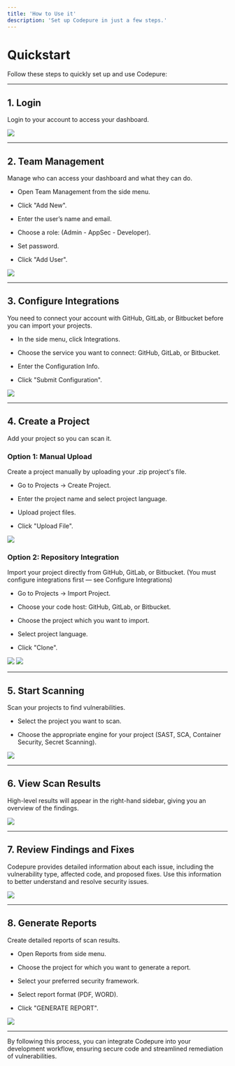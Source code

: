 ```yaml
---
title: 'How to Use it'
description: 'Set up Codepure in just a few steps.'
---
```


# Quickstart

Follow these steps to quickly set up and use Codepure:

***

## 1. Login

Login to your account to access your dashboard.

<Frame>
  <img src="/assets/login2.png" style={{ borderRadius: '0.5rem' }} />
</Frame>

***

## 2. Team Management

Manage who can access your dashboard and what they can do.

* Open Team Management from the side menu.

* Click "Add New".

* Enter the user’s name and email.

* Choose a role: (Admin -  AppSec - Developer).

* Set password.

* Click "Add User".

<Frame>
  <img src="/assets/team_management.PNG" style={{ borderRadius: '0.5rem' }} />
</Frame>

***

## 3. Configure Integrations

You need to connect your account with GitHub, GitLab, or Bitbucket before you can import your projects.

* In the side menu, click Integrations.

* Choose the service you want to connect: GitHub, GitLab, or Bitbucket.

* Enter the Configuration Info.

* Click "Submit Configuration".

<Frame>
  <img src="/assets/gitlab_config1.png" style={{ borderRadius: '0.5rem' }} />
</Frame>

***

## 4. Create a Project

Add your project so you can scan it.

### Option 1: Manual Upload

Create a project manually by uploading your .zip project's file.

* Go to Projects → Create Project.

* Enter the project name and select project language.

* Upload project files.

* Click "Upload File".

<Frame>
  <img src="/assets/manual_project1.png" style={{ borderRadius: '0.5rem' }} />
</Frame>

### Option 2: Repository Integration

Import your project directly from GitHub, GitLab, or Bitbucket. (You must configure integrations first — see Configure Integrations)

* Go to Projects → Import Project.

* Choose your code host: GitHub, GitLab, or Bitbucket.

* Choose the project which you want to import.

* Select project language.

* Click "Clone".

<Frame>
  <img src="/assets/import_project1.PNG" style={{ borderRadius: '0.5rem' }} />
</Frame>

<Frame>
  <img src="/assets/import_project2.PNG" style={{ borderRadius: '0.5rem' }} />
</Frame>

***

## 5. Start Scanning

Scan your projects to find vulnerabilities.

* Select the project you want to scan.

* Choose the appropriate engine for your project (SAST, SCA, Container Security, Secret Scanning).

<Frame>
  <img src="/assets/start_scanning.PNG" style={{ borderRadius: '0.5rem' }} />
</Frame>

***

## 6. View Scan Results

High-level results will appear in the right-hand sidebar, giving you an overview of the findings.

<Frame>
  <img src="/assets/scan_results.jpg" style={{ borderRadius: '0.5rem' }} />
</Frame>

***

## 7. Review Findings and Fixes

Codepure provides detailed information about each issue, including the vulnerability type, affected code, and proposed fixes. Use this information to better understand and resolve security issues.

<Frame>
  <img src="/assets/findings.PNG" style={{ borderRadius: '0.5rem' }} />
</Frame>

***

## 8. Generate Reports

Create detailed reports of scan results.

* Open Reports from side menu.

* Choose the project for which you want to generate a report.

* Select your preferred security framework.

* Select report format (PDF, WORD).

* Click "GENERATE REPORT".

<Frame>
  <img src="/assets/reports.PNG" style={{ borderRadius: '0.5rem' }} />
</Frame>

***

By following this process, you can integrate Codepure into your development workflow, ensuring secure code and streamlined remediation of vulnerabilities.